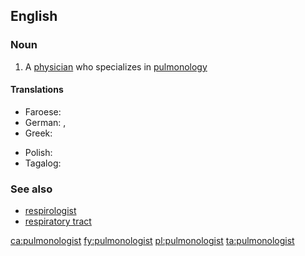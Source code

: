 ==English==

===Noun===
{{en-noun}}

# A [[physician]] who specializes in [[pulmonology]]

====Translations====
{{trans-top|a physician who specializes in pulmonology}}
* Faroese: {{t|fo|lungalækni|m}}
* German: {{t|de|Lungenarzt|m}}, {{t+|de|Pneumologe|m}}
* Greek: {{t+|el|πνευμονολόγος|m}}
{{trans-mid}}
* Polish: {{t+|pl|pulmonolog|m|f}}
* Tagalog: {{t|tl|palabaga}}
{{trans-bottom}}

===See also===
* [[respirologist]]
* [[respiratory tract]]

[[ca:pulmonologist]]
[[fy:pulmonologist]]
[[pl:pulmonologist]]
[[ta:pulmonologist]]